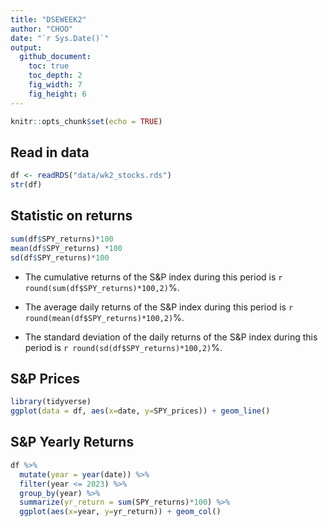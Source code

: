```yaml
---
title: "DSEWEEK2"
author: "CHOO"
date: "`r Sys.Date()`"
output: 
  github_document:
    toc: true
    toc_depth: 2
    fig_width: 7
    fig_height: 6
---
```


```r
knitr::opts_chunk$set(echo = TRUE)
```

## Read in data

```r
df <- readRDS("data/wk2_stocks.rds")
str(df)
```

## Statistic on returns 
```r
sum(df$SPY_returns)*100 
mean(df$SPY_returns) *100 
sd(df$SPY_returns)*100
```

+ The cumulative returns of the S&P index during this period is `r round(sum(df$SPY_returns)*100,2)`%.

+ The average daily returns of the S&P index during this period is `r round(mean(df$SPY_returns)*100,2)`%.

+ The standard deviation of the daily returns of the S&P index during this period is `r round(sd(df$SPY_returns)*100,2)`%.

## S&P Prices 
```r
library(tidyverse)
ggplot(data = df, aes(x=date, y=SPY_prices)) + geom_line()
```

## S&P Yearly Returns 
```r
df %>%
  mutate(year = year(date)) %>% 
  filter(year <= 2023) %>%
  group_by(year) %>%
  summarize(yr_return = sum(SPY_returns)*100) %>%
  ggplot(aes(x=year, y=yr_return)) + geom_col()
```

